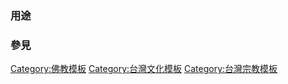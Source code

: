 {{Documentation subpage}}
<!-- PLEASE ADD CATEGORIES AND INTERWIKIS AT THE BOTTOM OF THIS PAGE -->

=== 用途 ===
{{tl|台灣佛教組織}}

=== 參見 ===

<includeonly>
<!-- CATEGORIES AND INTERWIKIS HERE, THANKS -->
[[Category:佛教模板]]
[[Category:台灣文化模板]]
[[Category:台灣宗教模板]]
</includeonly>